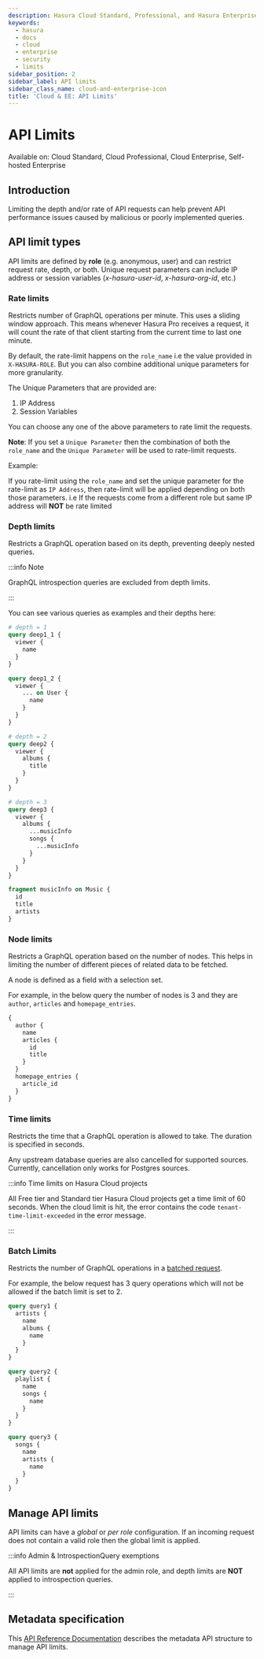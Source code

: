 ```yaml
---
description: Hasura Cloud Standard, Professional, and Hasura Enterprise API limits
keywords:
  - hasura
  - docs
  - cloud
  - enterprise
  - security
  - limits
sidebar_position: 2
sidebar_label: API limits
sidebar_class_name: cloud-and-enterprise-icon
title: 'Cloud & EE: API Limits'
---
```



# API Limits

<div className="badge badge--primary heading-badge">
  Available on: Cloud Standard, Cloud Professional, Cloud Enterprise, Self-hosted Enterprise
</div>

## Introduction

Limiting the depth and/or rate of API requests can help prevent API performance issues caused by malicious or poorly
implemented queries.

## API limit types

API limits are defined by **role** (e.g. anonymous, user) and can restrict request rate, depth, or both. Unique request
parameters can include IP address or session variables (_x-hasura-user-id_, _x-hasura-org-id_, etc.)

### Rate limits

Restricts number of GraphQL operations per minute. This uses a sliding window approach. This means whenever Hasura Pro
receives a request, it will count the rate of that client starting from the current time to last one minute.

By default, the rate-limit happens on the `role_name` i.e the value provided in `X-HASURA-ROLE`. But you can also
combine additional unique parameters for more granularity.

The Unique Parameters that are provided are:

1.  IP Address
2.  Session Variables

You can choose any one of the above parameters to rate limit the requests.

**Note**: If you set a `Unique Parameter` then the combination of both the `role_name` and the `Unique Parameter` will
be used to rate-limit requests.

Example:

If you rate-limit using the `role_name` and set the unique parameter for the rate-limit as `IP Address`, then rate-limit
will be applied depending on both those parameters. i.e If the requests come from a different role but same IP address
will **NOT** be rate limited

### Depth limits

Restricts a GraphQL operation based on its depth, preventing deeply nested queries.

:::info Note

GraphQL introspection queries are excluded from depth limits.

:::

You can see various queries as examples and their depths here:

```graphql
# depth = 1
query deep1_1 {
  viewer {
    name
  }
}

query deep1_2 {
  viewer {
    ... on User {
      name
    }
  }
}

# depth = 2
query deep2 {
  viewer {
    albums {
      title
    }
  }
}

# depth = 3
query deep3 {
  viewer {
    albums {
      ...musicInfo
      songs {
        ...musicInfo
      }
    }
  }
}

fragment musicInfo on Music {
  id
  title
  artists
}
```

### Node limits

Restricts a GraphQL operation based on the number of nodes. This helps in limiting the number of different pieces of
related data to be fetched.

A node is defined as a field with a selection set.

For example, in the below query the number of nodes is 3 and they are `author`, `articles` and `homepage_entries`.

```graphql
{
  author {
    name
    articles {
      id
      title
    }
  }
  homepage_entries {
    article_id
  }
}
```

### Time limits

Restricts the time that a GraphQL operation is allowed to take. The duration is specified in seconds.

Any upstream database queries are also cancelled for supported sources. Currently, cancellation only works for Postgres
sources.

:::info Time limits on Hasura Cloud projects

All Free tier and Standard tier Hasura Cloud projects get a time limit of 60 seconds. When the cloud limit is hit, the
error contains the code `tenant-time-limit-exceeded` in the error message.

:::

### Batch Limits

Restricts the number of GraphQL operations in a
[batched request](/api-reference/graphql-api/index.mdx#batching-requests).

For example, the below request has 3 query operations which will not be allowed if the batch limit is set to 2.

```graphql
query query1 {
  artists {
    name
    albums {
      name
    }
  }
}

query query2 {
  playlist {
    name
    songs {
      name
    }
  }
}

query query3 {
  songs {
    name
    artists {
      name
    }
  }
}
```

## Manage API limits

API limits can have a _global_ or _per role_ configuration. If an incoming request does not contain a valid role then
the global limit is applied.

<Thumbnail src="/img/security/pro-tab-apilimits.png" alt="Hasura Cloud Console api limit tab" />
<Thumbnail src="/img/security/security-apilimits-details.png" alt="Hasura Cloud Console api limit tab details" />

:::info Admin & IntrospectionQuery exemptions

All API limits are **not** applied for the admin role, and depth limits are **NOT** applied to introspection queries.

:::

## Metadata specification

This [API Reference Documentation](/api-reference/metadata-api/api-limits.mdx) describes the metadata API structure to
manage API limits.
